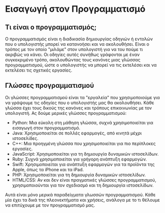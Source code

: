 ---
---

# Εισαγωγή στον Προγραμματισμό

## Τι είναι ο προγραμματισμός;

Ο προγραμματισμός είναι η διαδικασία δημιουργίας οδηγιών ή εντολών που ο υπολογιστής μπορεί να κατανοήσει και να ακολουθήσει.
Είναι ο τρόπος με τον οποίο "μιλάμε" στον υπολογιστή για να του πούμε τι ακριβώς να κάνει.
Οι οδηγίες αυτές συνήθως γράφονται με έναν συγκεκριμένο τρόπο,
ακολουθώντας τους κανόνες μιας γλώσσας προγραμματισμού,
ώστε ο υπολογιστής να μπορεί να τις εκτελέσει και να εκτελέσει τις σχετικές εργασίες.

## Γλώσσες προγραμματισμού

Οι γλώσσες προγραμματισμού είναι τα "εργαλεία" που χρησιμοποιούμε για να γράψουμε τις οδηγίες που ο υπολογιστής μας θα ακολουθήσει.
Κάθε γλώσσα έχει τους δικούς της κανόνες και τρόπους επικοινωνίας με τον υπολογιστή.
Ας δούμε μερικές γλώσσες προγραμματισμού:

* Python: Μια εύκολη στη μάθηση γλώσσα, συχνά χρησιμοποιείται για εισαγωγή στον προγραμματισμό.
* Java: Χρησιμοποιείται σε πολλές εφαρμογές, από κινητά μέχρι ιστοσελίδες.
* C++: Μια προηγμένη γλώσσα που χρησιμοποιείται για πιο περίπλοκες εργασίες.
* JavaScript: Χρησιμοποιείται για τη δημιουργία δυναμικών ιστοσελίδων.
* Ruby: Συχνά χρησιμοποιείται για γρήγορη ανάπτυξη εφαρμογών.
* Swift: Χρησιμοποιείται για ανάπτυξη εφαρμογών για τα προϊόντα της Apple, όπως τα iPhone και τα iPad.
* PHP: Χρησιμοποιείται για τη δημιουργία δυναμικών ιστοσελίδων.
* HTML/CSS: Αν και δεν είναι πραγματικές γλώσσες προγραμματισμού, χρησιμοποιούνται για τον σχεδιασμό και τη δημιουργία ιστοσελίδων.

Αυτά είναι μόνο μερικά παραδείγματα γλωσσών προγραμματισμού.
Κάθε μία έχει τα δικά της πλεονεκτήματα και χρήσεις,
ανάλογα με το τι θέλουμε να επιτύχουμε με τον προγραμματισμό μας.